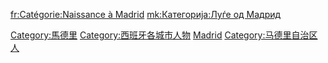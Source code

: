 {{Commonscat|People of Madrid}}

[[Category:馬德里|Category:馬德里]]
[[Category:西班牙各城市人物|Category:西班牙各城市人物]]
[[Category:各首都人物|Madrid]]
[[Category:马德里自治区人|Category:马德里自治区人]]

[[fr:Catégorie:Naissance_à_Madrid|fr:Catégorie:Naissance à Madrid]]
[[mk:Категорија:Луѓе_од_Мадрид|mk:Категорија:Луѓе од Мадрид]]